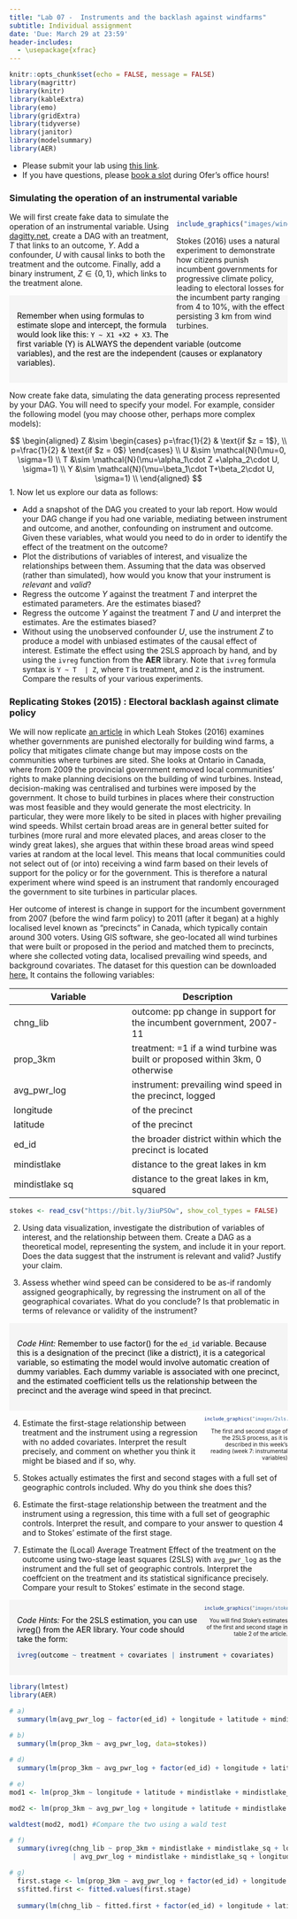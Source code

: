 ```yaml
---
title: "Lab 07 -  Instruments and the backlash against windfarms"
subtitle: Individual assignment
date: 'Due: March 29 at 23:59'
header-includes:
  - \usepackage{xfrac} 
---
```


<style>
.column-left{
  float: left;
  width: 60%;
  text-align: left;
}
.column-right-small{
  float: right;
  width: 30%;
  text-align: right;
  padding-left: 10px;
  font-size:10px;
}

.column-right-large{
  float: right;
  width: 40%;
  text-align: left;
  padding-left: 10px;
}

.column-full{
  float: none;
  width: 100%;
  text-align: centre;
}


.column-full-left{
  float: none;
  width: 100%;
  text-align: left;
}

.center {
  height: 200px;
  border: 0px;
  text-align: center;
}


.RUsers {
  padding: 1em;
  background: aliceblue;
  color: black;
}


.SPSS {
  padding: 1em;
  background: whitesmoke;
  color: black;
}

</style>


```r
knitr::opts_chunk$set(echo = FALSE, message = FALSE)
library(magrittr)
library(knitr)
library(kableExtra)
library(emo)
library(gridExtra)
library(tidyverse)
library(janitor)
library(modelsummary)
library(AER)
```


<div class="column-full-left" >

* Please submit your lab using [this link](https://docs.google.com/forms/d/e/1FAIpQLSdZJEndcian0_EGO6tbwoYi-f8FalRe2JPmzVc2bcyFsq9hGw/viewform).   
* If you have questions, please [book a slot](https://bit.ly/OferMeet) during Ofer's office hours!

### Simulating the operation of an instrumental variable


<div class="column-right-large">


```r

include_graphics("images/windfarms.jpg")

```

Stokes (2016) uses a natural experiment to demonstrate how  citizens punish incumbent governments for progressive climate policy, leading to electoral losses for the incumbent party ranging from 4 to 10%, with the effect persisting 3 km from wind turbines.
</div>


We will first create fake data to simulate the operation of an instrumental variable. Using [dagitty.net](http://dagitty.net/dags.html), create a DAG with an treatment, $T$ that links to an outcome, $Y$. Add a confounder, $U$ with causal links to both the treatment and the outcome. Finally, add a binary instrument, $Z\in\{0,1\}$, which links to the treatment alone.

::: {.SPSS}

Remember when using formulas to estimate slope and intercept, the formula would look like this: `Y ~ X1 +X2 + X3`. The first variable (Y) is ALWAYS the dependent variable (outcome variables), and the rest are the independent (causes or explanatory variables).

:::

Now create fake data, simulating the data generating process represented by your DAG. You will need to specify your model. For example, consider the following model (you may choose other, perhaps more complex models): 

$$
\begin{aligned}
Z &\sim 
  \begin{cases}
    p=\frac{1}{2}     & \text{if $z = 1$}, \\
    p=\frac{1}{2} & \text{if $z = 0$}
  \end{cases}  \\
U &\sim \mathcal{N}(\mu=0, \sigma=1)  \\
T &\sim \mathcal{N}(\mu=\alpha_1\cdot Z +\alpha_2\cdot U, \sigma=1)  \\
Y &\sim \mathcal{N}(\mu=\beta_1\cdot T+\beta_2\cdot U, \sigma=1)  \\
\end{aligned}
$$
1. Now let us explore our data as follows:

-   Add a snapshot of the DAG you created to your lab report. How would your DAG change if you had one variable, mediating between instrument and outcome, and another, confounding on instrument and outcome. Given these variables, what would you need to do in order to identify the effect of the treatment on the outcome? 
-   Plot the distributions of variables of interest, and visualize the relationships between them. Assuming that the data was observed (rather than simulated), how would you know that  your instrument is *relevant* and *valid*? 
-   Regress the outcome $Y$ against the treatment $T$ and interpret the estimated parameters. Are the estimates biased?
-   Regress the outcome $Y$ against the treatment $T$ and $U$ and interpret the estimates. Are the estimates biased?
-   Without using the unobserved confounder $U$, use the instrument $Z$ to produce a model with unbiased estimates of the causal effect of interest. Estimate the effect using the 2SLS approach by hand, and by using the `ivreg`  function from the **AER** library. Note that `ivreg` formula syntax is `Y ~ T  | Z `, where `T` is treatment, and `Z` is the instrument. Compare the results of your various experiments. 

### Replicating Stokes (2015) : Electoral backlash against climate policy

We will now replicate [an article](https://onlinelibrary-wiley-com.proxy-ub.rug.nl/doi/full/10.1111/ajps.12220) in which Leah Stokes (2016) examines whether governments are punished electorally for building wind farms, a policy that mitigates climate change but may impose costs on the communities where turbines are sited. She looks at Ontario in Canada, where from 2009 the provincial government removed local communities' rights to make planning decisions on the building of wind turbines. Instead, decision-making was centralised and turbines were imposed by the government. It chose to build turbines in places where their construction was most feasible and they would generate the most electricity. In particular, they were more likely to be sited in places with higher prevailing wind speeds. Whilst certain broad areas are in general better suited for turbines (more rural and more elevated places, and areas closer to the windy great lakes), she argues that within these broad areas wind speed varies at random at the local level. This means that local communities could not select out of (or into) receiving a wind farm based on their levels of support for the policy or for the government. This is therefore a natural experiment where wind speed is an instrument that randomly encouraged the government to site turbines in particular places. 

Her outcome of interest is change in support for the incumbent government from 2007 (before the wind farm policy) to 2011 (after it began) at a highly localised level known as "precincts" in Canada, which typically contain around 300 voters. Using GIS software, she geo-located all wind turbines that were built or proposed in the period and matched them to precincts, where she collected voting data, localised prevailing wind speeds, and background covariates. The dataset for this question can be downloaded [here.](https://bit.ly/3iuPSOw) It  contains the following variables:


| Variable | Description |
| -------- | ----------- |
| chng_lib |outcome: pp change in support for the incumbent government, 2007-11 |
| prop_3km | treatment: =1 if a wind turbine was built or proposed within 3km, 0 otherwise |
| avg_pwr_log | instrument: prevailing wind speed in the precinct, logged |
| longitude | of the precinct |
| latitude | of the precinct |
| ed_id | the broader district within which the precinct is located |
| mindistlake | distance to the great lakes in km |
| mindistlake sq | distance to the great lakes in km, squared |


```r
stokes <- read_csv("https://bit.ly/3iuPSOw", show_col_types = FALSE)


```

2. Using data visualization, investigate the distribution of variables of interest, and the relationship between them. Create a DAG as a theoretical model, representing the system, and include it in your report. Does the data suggest that the instrument is relevant and valid? Justify your claim. 

3. Assess whether wind speed can be considered to be as-if randomly assigned geographically, by regressing the instrument on all of the geographical covariates. What do you conclude? Is that problematic in terms of relevance or validity of the instrument? 


::: {.SPSS}

*Code Hint:* Remember to use factor() for the `ed_id` variable. Because this is a designation of the precinct (like a district), it is a categorical variable, so estimating the model would involve automatic creation of dummy variables. Each dummy variable is associated with one precinct, and the estimated coefficient tells us the relationship between the precinct and the average wind speed in that precinct.

:::


</div>

<div class="column-right-small">


```r

include_graphics("images/2sls.jpg")

```

The first and second stage of the 2SLS process, as it is described in this week's reading (week 7: instrumental variables) 
</div>

<div class="column-full-left" >


4. Estimate the first-stage relationship between treatment and the instrument using a regression with no added covariates. Interpret the result precisely, and comment on whether you think it might be biased and if so, why. 

5. Stokes actually estimates the first and second stages with a full set of geographic controls included. Why do you think she does this?

6. Estimate the first-stage relationship between the treatment and the instrument using a regression, this time with a full set of geographic controls. Interpret the result, and compare to your answer to question 4 and to Stokes' estimate of the first stage. 

7. Estimate the (Local) Average Treatment Effect of the treatment on the outcome using two-stage least squares (2SLS) with `avg_pwr_log` as the instrument and the full set of geographic controls. Interpret the coeffcient on the treatment and its statistical significance precisely. Compare your result to Stokes' estimate in the second stage.



</div>

<div class="column-right-small">


```r

include_graphics("images/stokestable2.jpg")

```

You will find Stoke's estimates of the first and second stage in table 2 of the article.
</div>

<div class="column-full-left" >


::: {.SPSS}


*Code Hints:* For the 2SLS estimation, you can use ivreg() from the AER library. Your code should take the form:

```r

ivreg(outcome ~ treatment + covariates | instrument + covariates)

```


:::

```r
library(lmtest)
library(AER)

# a)  
  summary(lm(avg_pwr_log ~ factor(ed_id) + longitude + latitude + mindistlake + mindistlake_sq,data=stokes))

# b)
  summary(lm(prop_3km ~ avg_pwr_log, data=stokes))
  
# d)
  summary(lm(prop_3km ~ avg_pwr_log + factor(ed_id) + longitude + latitude + mindistlake + mindistlake_sq , data=stokes))

# e)
mod1 <- lm(prop_3km ~ longitude + latitude + mindistlake + mindistlake_sq + as.factor(ed_id), data=stokes) # Run one model without the instrument.

mod2 <- lm(prop_3km ~ avg_pwr_log + longitude + latitude + mindistlake + mindistlake_sq + as.factor(ed_id), data=stokes) # Run a second model with the instrument.

waldtest(mod2, mod1) #Compare the two using a wald test

# f)
  summary(ivreg(chng_lib ~ prop_3km + mindistlake + mindistlake_sq + longitude + latitude + as.factor(ed_id) 
                | avg_pwr_log + mindistlake + mindistlake_sq + longitude + latitude + as.factor(ed_id), data = stokes))

# g)
  first.stage <- lm(prop_3km ~ avg_pwr_log + factor(ed_id) + longitude + latitude + mindistlake + mindistlake_sq , data=stokes)
  s$fitted.first <- fitted.values(first.stage)
  
  summary(lm(chng_lib ~ fitted.first + factor(ed_id) + longitude + latitude + mindistlake + mindistlake_sq , data=s))



```



</div>
